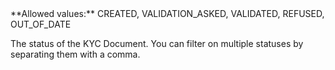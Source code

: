 <ParamField query="Status" type="string" >     
**Allowed values:** CREATED, VALIDATION_ASKED, VALIDATED, REFUSED, OUT_OF_DATE

The status of the KYC Document. You can filter on multiple statuses by separating them with a comma.  
</ParamField>
